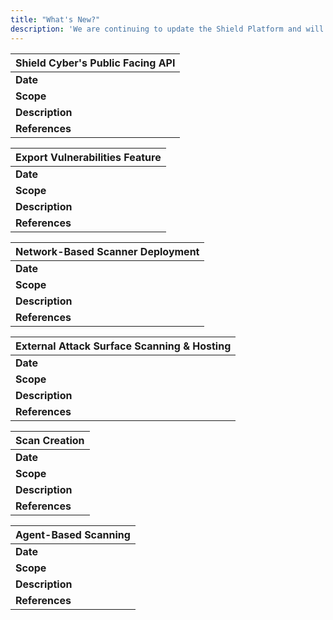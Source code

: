 ```yaml
---
title: "What's New?"
description: 'We are continuing to update the Shield Platform and will be posting about recent changes that have been made and will link to the appropriate documentation'
---
```



| **Shield Cyber's Public Facing API** |
| :----------------------------- |
| **Date**                | 2-20-24|
| **Scope**               | Attack Surface, Internal Network, and Identity Security Vulnerabilities|
| **Description**         | Shield now has a public facing API endpoint to retrieve results from the Attack Surface, Internal Network, and Identity Security Modules.  Additionally there are endpoints that support CSV file export for all results.|
| **References**          | [Shield API Swagger](https://api.shieldcyber.io/swagger/index.html); [Shield API Documentation](https://docs.shieldcyber.io/api.html) |



| **Export Vulnerabilities Feature** | 
| :----------------------------- |
| **Date**                | 2-15-24|
| **Scope**               | Attack Surface, Internal Network, and Identity Security Vulnerabilities|
| **Description**         | The Shield platform now has the capability to export all vulnerabilities for each module in the form of comma separated value (CSV) files.|
| **References**          | [Attack Surface](https://docs.shieldcyber.io/docs/usage/attack-surface.html); [Internal Network](https://docs.shieldcyber.io/docs/usage/internal-network.html); [Identity Security](https://docs.shieldcyber.io/docs/usage/identity-security.html) |


| **Network-Based Scanner Deployment** | 
| :----------------------------- |
| **Date**                | 2-12-24|
| **Scope**               | Network Scanner Deployment & Automation|
| **Description**         | The Shield network scanner can now be deployed and launched with automated scripts on a Linux-based host. This removes the need for having a separate service that needs to run alongside the Shield scanner after deployed.|
| **References**          | [Network Scanner Deployment](https://docs.shieldcyber.io/docs/deployment/network-scans.html); [Shield Cyber Network Scanner GitHub](https://github.com/Shield-Cyber/ShieldCyber-REST-API) |


| **External Attack Surface Scanning & Hosting** | 
| :----------------------------- |
| **Date**                | 1-29-24|
| **Scope**               | Attack Surface Scanning|
| **Description**         | Each Shield subscription that is created now comes configured with an external attack surface scanner.  With this added feature, users have the ability to configure and create scans that target their external (internet-facing) infrastructure.                         |
| **References**          | [Attack Surface](https://docs.shieldcyber.io/docs/usage/scans/scan-creation.html) |


| **Scan Creation** | 
| :----------------------------- |
| **Date**                | 1-29-24|
| **Scope**               | Network Scan Creation|
| **Description**         | The Shield Platform now has the ability to create and launch network-based scans within the [Scan Creation](https://platform.shieldcyber.io/scan/creation) module of the platform.                         |
| **References**          | [Scan Creation Documentation](https://docs.shieldcyber.io/docs/usage/scans/scan-creation.html) |


| **Agent-Based Scanning** | 
| :----------------------------- |
| **Date**                | 12-18-23|
| **Scope**               | Agent-Based Vulnerability Scanning (Windows OS)|
| **Description**         | The Shield Platform can now perform vulnerability scanning via the Shield Agent.  Please navigate to the [Agents](https://platform.shieldcyber.io/agents) to manage and add new agents for each subscription.                         |
| **References**          | [Agent-Based Scanning](https://docs.shieldcyber.io/docs/deployment/agent-based-scans.html) |


